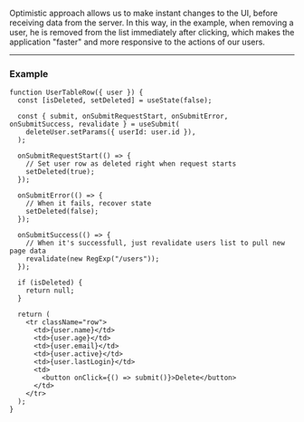Optimistic approach allows us to make instant changes to the UI, before receiving data from the server. In this way, in
the example, when removing a user, he is removed from the list immediately after clicking, which makes the application
"faster" and more responsive to the actions of our users.

---

### Example

```tsx
function UserTableRow({ user }) {
  const [isDeleted, setDeleted] = useState(false);

  const { submit, onSubmitRequestStart, onSubmitError, onSubmitSuccess, revalidate } = useSubmit(
    deleteUser.setParams({ userId: user.id }),
  );

  onSubmitRequestStart(() => {
    // Set user row as deleted right when request starts
    setDeleted(true);
  });

  onSubmitError(() => {
    // When it fails, recover state
    setDeleted(false);
  });

  onSubmitSuccess(() => {
    // When it's successfull, just revalidate users list to pull new page data
    revalidate(new RegExp("/users"));
  });

  if (isDeleted) {
    return null;
  }

  return (
    <tr className="row">
      <td>{user.name}</td>
      <td>{user.age}</td>
      <td>{user.email}</td>
      <td>{user.active}</td>
      <td>{user.lastLogin}</td>
      <td>
        <button onClick={() => submit()}>Delete</button>
      </td>
    </tr>
  );
}
```
